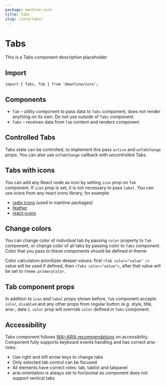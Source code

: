 ```yaml
---
package: mantine-core
title: Tabs
slug: /core/tabs/
---
```



# Tabs

This is a Tabs component description placeholder

<PageHeader source="mantine-core/src/Tabs/Tabs.tsx" docs="core/Tabs.mdx" package="@mantine/core" />

## Import

```tsx
import { Tabs, Tab } from '@mantine/core';
```

## Components

- `Tab` – utility component to pass data to `Tabs` component, does not render anything on its own. Do not use outside of `Tabs` component.
- `Tabs` – receives data from `Tab` content and renders component

<TabsConfigurator />

<TabsSimpleDemo />

## Controlled Tabs

Tabs state can be controlled, to implement this pass `active` and `onTabChange` props.
You can alse use `onTabChange` callback with uncontrolled Tabs.

<TabsControlledDemo />

## Tabs with icons

You can add any React node as icon by setting `icon` prop on `Tab` component.
If `icon` prop is set, it is not necessary to pass `label`. You can use icons from any react icons library, for example:

- [radix icons](https://icons.modulz.app/) (used in mantine packages)
- [feather](https://feathericons.com/)
- [react-icons](https://react-icons.github.io/react-icons)

<TabsIconDemo />

## Change colors

You can change color of individual tab by passing `color` property to `Tab` component,
or change color of all tabs by passing color to `Tabs` component.
Color that you pass to these components should be defined in <GatsbyLink to="/theming">theme</GatsbyLink>.

Color calculation prioritizes deeper values: first `<Tab color="value" />` value will be used if defined, then `<Tabs color="value">`, after that value will be set to `theme.primaryColor`.

<TabsColorDemo />

## Tab component props

In addition to `icon` and `label` props shown before,
`Tab` component accepts `color`, `disabled` and any other props from regular button (e.g. style, title, aria-, data-).
`color` prop will override `color` defined in `Tabs` component.

<TabsTabPropsDemo />

<PropsTable component="Tabs" />

## Accessibility

Tabs component follows [WAI-ARIA recommendations](https://www.w3.org/TR/wai-aria-practices/examples/tabs/tabs-2/tabs.html) on accessibility.
Component fully supports keyboard events handling and has correct aria-roles:

- Use right and left arrow keys to change tabs
- Only selected tab control can be focused
- All elements have correct roles: tab, tablist and tabpanel
- aria-orientation is always set to horizontal as component does not support vertical tabs
